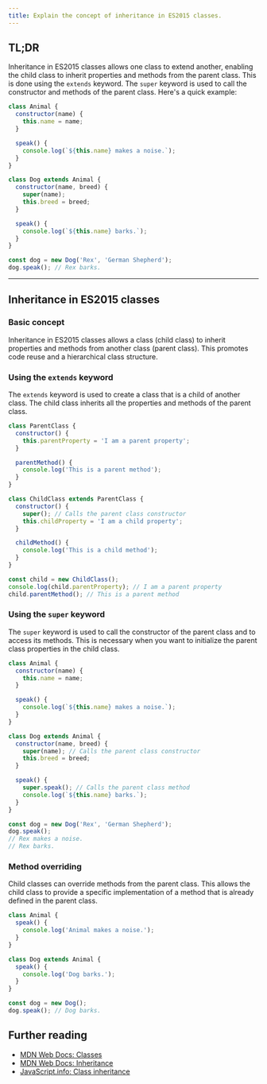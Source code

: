 ```yaml
---
title: Explain the concept of inheritance in ES2015 classes.
---
```


## TL;DR

Inheritance in ES2015 classes allows one class to extend another, enabling the child class to inherit properties and methods from the parent class. This is done using the `extends` keyword. The `super` keyword is used to call the constructor and methods of the parent class. Here's a quick example:

```js
class Animal {
  constructor(name) {
    this.name = name;
  }

  speak() {
    console.log(`${this.name} makes a noise.`);
  }
}

class Dog extends Animal {
  constructor(name, breed) {
    super(name);
    this.breed = breed;
  }

  speak() {
    console.log(`${this.name} barks.`);
  }
}

const dog = new Dog('Rex', 'German Shepherd');
dog.speak(); // Rex barks.
```

---

## Inheritance in ES2015 classes

### Basic concept

Inheritance in ES2015 classes allows a class (child class) to inherit properties and methods from another class (parent class). This promotes code reuse and a hierarchical class structure.

### Using the `extends` keyword

The `extends` keyword is used to create a class that is a child of another class. The child class inherits all the properties and methods of the parent class.

```js
class ParentClass {
  constructor() {
    this.parentProperty = 'I am a parent property';
  }

  parentMethod() {
    console.log('This is a parent method');
  }
}

class ChildClass extends ParentClass {
  constructor() {
    super(); // Calls the parent class constructor
    this.childProperty = 'I am a child property';
  }

  childMethod() {
    console.log('This is a child method');
  }
}

const child = new ChildClass();
console.log(child.parentProperty); // I am a parent property
child.parentMethod(); // This is a parent method
```

### Using the `super` keyword

The `super` keyword is used to call the constructor of the parent class and to access its methods. This is necessary when you want to initialize the parent class properties in the child class.

```js
class Animal {
  constructor(name) {
    this.name = name;
  }

  speak() {
    console.log(`${this.name} makes a noise.`);
  }
}

class Dog extends Animal {
  constructor(name, breed) {
    super(name); // Calls the parent class constructor
    this.breed = breed;
  }

  speak() {
    super.speak(); // Calls the parent class method
    console.log(`${this.name} barks.`);
  }
}

const dog = new Dog('Rex', 'German Shepherd');
dog.speak();
// Rex makes a noise.
// Rex barks.
```

### Method overriding

Child classes can override methods from the parent class. This allows the child class to provide a specific implementation of a method that is already defined in the parent class.

```js
class Animal {
  speak() {
    console.log('Animal makes a noise.');
  }
}

class Dog extends Animal {
  speak() {
    console.log('Dog barks.');
  }
}

const dog = new Dog();
dog.speak(); // Dog barks.
```

## Further reading

- [MDN Web Docs: Classes](https://developer.mozilla.org/en-US/docs/Web/JavaScript/Reference/Classes)
- [MDN Web Docs: Inheritance](https://developer.mozilla.org/en-US/docs/Web/JavaScript/Inheritance_and_the_prototype_chain)
- [JavaScript.info: Class inheritance](https://javascript.info/class-inheritance)
